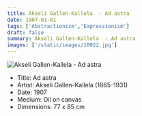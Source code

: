 ```yaml
---
title: Akseli Gallen-Kallela  - Ad astra 
date: 1907-01-01
tags: ['Abstractionism','Expressionism']
draft: false
summary: Akseli Gallen-Kallela  - Ad astra 
images: ['/static/images/10022.jpg']
---
```


![Akseli Gallen-Kallela  - Ad astra ](/static/images/10022.jpg)

* Title: Ad astra 
* Artist: Akseli Gallen-Kallela  (1865-1931)
* Date: 1907
* Medium: Oil on canvas
* Dimensions: 77 x 85 cm


